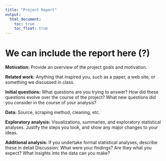 ```yaml
---
title: "Project Report"
output: 
  html_document:
    toc: true
    toc_float: true
---
```


# We can include the report here (?)

**Motivation:** Provide an overview of the project goals and motivation.


**Related work:** Anything that inspired you, such as a paper, a web site, or something we discussed in class.


**Initial questions:** What questions are you trying to answer? How did these questions evolve over the course of the project? What new questions did you consider in the course of your analysis?


**Data:** Source, scraping method, cleaning, etc.


**Exploratory analysis:** Visualizations, summaries, and exploratory statistical analyses. Justify the steps you took, and show any major changes to your ideas.


**Additional analysis:** If you undertake formal statistical analyses, describe these in detail
Discussion: What were your findings? Are they what you expect? What insights into the data can you make?